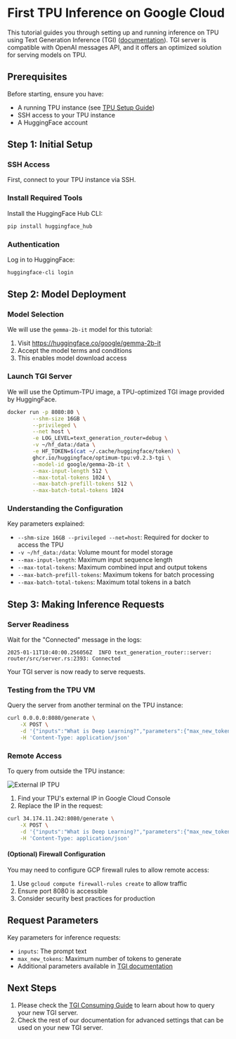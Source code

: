 # First TPU Inference on Google Cloud

This tutorial guides you through setting up and running inference on TPU using Text Generation Inference (TGI) ([documentation](https://huggingface.co/docs/text-generation-inference)). TGI server is compatible with OpenAI messages API, and it offers an optimized solution for serving models on TPU.

## Prerequisites

Before starting, ensure you have:
- A running TPU instance (see [TPU Setup Guide](./tpu_setup))
- SSH access to your TPU instance
- A HuggingFace account

## Step 1: Initial Setup

### SSH Access
First, connect to your TPU instance via SSH.


### Install Required Tools

Install the HuggingFace Hub CLI:
```bash
pip install huggingface_hub
```

### Authentication

Log in to HuggingFace:
```bash
huggingface-cli login
```

## Step 2: Model Deployment

### Model Selection

We will use the `gemma-2b-it` model for this tutorial:
1. Visit https://huggingface.co/google/gemma-2b-it
2. Accept the model terms and conditions
3. This enables model download access

### Launch TGI Server

We will use the Optimum-TPU image, a TPU-optimized TGI image provided by HuggingFace.

```bash
docker run -p 8080:80 \
        --shm-size 16GB \
        --privileged \
        --net host \
        -e LOG_LEVEL=text_generation_router=debug \
        -v ~/hf_data:/data \
        -e HF_TOKEN=$(cat ~/.cache/huggingface/token) \
        ghcr.io/huggingface/optimum-tpu:v0.2.3-tgi \
        --model-id google/gemma-2b-it \
        --max-input-length 512 \
        --max-total-tokens 1024 \
        --max-batch-prefill-tokens 512 \
        --max-batch-total-tokens 1024
```

### Understanding the Configuration

Key parameters explained:
- `--shm-size 16GB --privileged --net=host`: Required for docker to access the TPU
- `-v ~/hf_data:/data`: Volume mount for model storage
- `--max-input-length`: Maximum input sequence length
- `--max-total-tokens`: Maximum combined input and output tokens
- `--max-batch-prefill-tokens`: Maximum tokens for batch processing
- `--max-batch-total-tokens`: Maximum total tokens in a batch

## Step 3: Making Inference Requests

### Server Readiness
Wait for the "Connected" message in the logs:

```
2025-01-11T10:40:00.256056Z  INFO text_generation_router::server: router/src/server.rs:2393: Connected
```

Your TGI server is now ready to serve requests.

### Testing from the TPU VM

Query the server from another terminal on the TPU instance:

```bash
curl 0.0.0.0:8080/generate \
    -X POST \
    -d '{"inputs":"What is Deep Learning?","parameters":{"max_new_tokens":20}}' \
    -H 'Content-Type: application/json'
```

### Remote Access

To query from outside the TPU instance:

![External IP TPU](https://huggingface.co/datasets/huggingface/documentation-images/resolve/main/optimum/tpu/get_external_ip_tpu.png)

1. Find your TPU's external IP in Google Cloud Console
2. Replace the IP in the request:
```bash
curl 34.174.11.242:8080/generate \
    -X POST \
    -d '{"inputs":"What is Deep Learning?","parameters":{"max_new_tokens":20}}' \
    -H 'Content-Type: application/json'
```

#### (Optional) Firewall Configuration

You may need to configure GCP firewall rules to allow remote access:
1. Use `gcloud compute firewall-rules create` to allow traffic
2. Ensure port 8080 is accessible
3. Consider security best practices for production

## Request Parameters

Key parameters for inference requests:
- `inputs`: The prompt text
- `max_new_tokens`: Maximum number of tokens to generate
- Additional parameters available in [TGI documentation](https://huggingface.co/docs/text-generation-inference)

## Next Steps

1. Please check the [TGI Consuming Guide](https://huggingface.co/docs/text-generation-inference/en/basic_tutorials/consuming_tgi) to learn about how to query your new TGI server.
2. Check the rest of our documentation for advanced settings that can be used on your new TGI server.




   